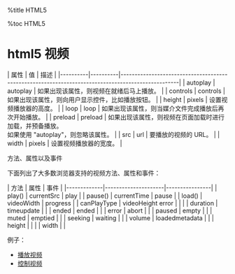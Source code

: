 %title HTML5

%toc HTML5

= html5 视频 =

| 属性     | 值       | 描述                                                                                              |
|----------|----------|---------------------------------------------------------------------------------------------------|
| autoplay | autoplay | 如果出现该属性，则视频在就绪后马上播放。                                                          |
| controls | controls | 如果出现该属性，则向用户显示控件，比如播放按钮。                                                  |
| height   | pixels   | 设置视频播放器的高度。                                                                            |
| loop     | loop     | 如果出现该属性，则当媒介文件完成播放后再次开始播放。                                              |
| preload  | preload  | 如果出现该属性，则视频在页面加载时进行加载，并预备播放。 <br/>如果使用 "autoplay"，则忽略该属性。 |
| src      | url      | 要播放的视频的 URL。                                                                              |
| width    | pixels   | 设置视频播放器的宽度。                                                                            |

方法、属性以及事件

下面列出了大多数浏览器支持的视频方法、属性和事件：

| 方法        | 属性                | 事件           |
|-------------|---------------------|----------------|
| play()      | currentSrc          | play           |
| pause()     | currentTime         | pause          |
| load()      | videoWidth          | progress       |
| canPlayType | videoHeight 	error |                |
|             | duration            | timeupdate     |
|             | ended               | ended          |
|             | error               | abort          |
|             | paused              | empty          |
|             | muted               | emptied        |
|             | seeking             | waiting        |
|             | volume              | loadedmetadata |
|             | height              |                |
|             | width               |                |

例子：

* [[../code/html5/01.video/01.simple.move|播放视频]]
* [[../code/html5/01.video/02.video.contrl|控制视频]]

{{{class="brush: html"
}}}


{{{class="brush: html"
}}}


{{{class="brush: html"
}}}


{{{class="brush: html"
}}}


{{{class="brush: html"
}}}


{{{class="brush: html"
}}}


{{{class="brush: html"
}}}


{{{class="brush: html"
}}}


{{{class="brush: html"
}}}


{{{class="brush: html"
}}}


{{{class="brush: html"
}}}


{{{class="brush: html"
}}}


{{{class="brush: html"
}}}


{{{class="brush: html"
}}}

